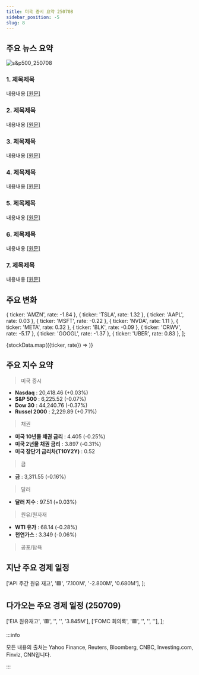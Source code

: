 ```yaml
---
title: 미국 증시 요약 250708
sidebar_position: -5
slug: 8
---
```


## 주요 뉴스 요약

![s&p500_250708](/map/250708.png)

### 1. **제목제목**

내용내용 [[원문]](https://finance.yahoo.com/news/live/stock-market-today-dow-sp-500-slip-as-trump-stays-firm-on-august-tariff-deadline-announces-copper-duties-200133528.html)

### 2. **제목제목**

내용내용 [[원문]](https://finance.yahoo.com/news/trump-unveils-a-50-tariff-on-copper-and-threatens-to-impose-200-duties-on-pharmaceuticals-181231693.html)

### 3. **제목제목**

내용내용 [[원문]](https://finance.yahoo.com/news/spacex-valuation-hit-around-400-184152092.html)

### 4. **제목제목**

내용내용 [[원문]](https://finance.yahoo.com/news/meta-invests-3-5-billion-191357907.html)

### 5. **제목제목**

내용내용 [[원문]](https://www.reuters.com/business/autos-transportation/honeywell-review-alternatives-two-businesses-ahead-2026-split-2025-07-08/)

### 6. **제목제목**

내용내용 [[원문]](https://www.reuters.com/business/ibm-rolls-out-new-chips-servers-aims-simplified-ai-2025-07-08/)

### 7. **제목제목**

내용내용 [[원문]](https://www.reuters.com/business/gold-etfs-drew-largest-inflow-five-years-during-first-half-2025-wgc-says-2025-07-08/)

## 주요 변화

  { ticker: 'AMZN', rate: -1.84 },
  { ticker: 'TSLA', rate: 1.32 },
  { ticker: 'AAPL', rate: 0.03 },
  { ticker: 'MSFT', rate: -0.22 },
  { ticker: 'NVDA', rate: 1.11 },
  { ticker: 'META', rate: 0.32 },
  { ticker: 'BLK', rate: -0.09 },
  { ticker: 'CRWV', rate: -5.17 },
  { ticker: 'GOOGL', rate: -1.37 },
  { ticker: 'UBER', rate: 0.83 },
];

{stockData.map(({ticker, rate}) => <StockCardMini key={ticker} ticker={ticker} rate={rate}></StockCardMini>)}

## 주요 지수 요약

> 미국 증시

- **Nasdaq** : 20,418.46 (+0.03%)
- **S&P 500** : 6,225.52 (-0.07%)
- **Dow 30** : 44,240.76 (-0.37%)
- **Russel 2000** : 2,229.89 (+0.71%)

> 채권

- **미국 10년물 채권 금리** : 4.405 (-0.25%)
- **미국 2년물 채권 금리** : 3.897 (-0.31%)
- **미국 장단기 금리차(T10Y2Y)** : 0.52

> 금

- **금** : 3,311.55 (-0.16%)

> 달러

- **달러 지수** : 97.51 (+0.03%)

> 원유/원자재

- **WTI 유가** : 68.14 (-0.28%)
- **천연가스** : 3.349 (-0.06%)

> 공포/탐욕

<FearAndGreed fearAndGreedIndex={74} vix={16.81} vixRate={-5.51} />

## 지난 주요 경제 일정

  ['API 주간 원유 재고', '🟩', '7.100M', '-2.800M', '0.680M'],
];

<EconomicCalendar data={eventsData} />

## 다가오는 주요 경제 일정 (250709)

  ['EIA 원유재고', '🟥', '', '', '3.845M'],
  ['FOMC 회의록', '🟥', '', '', ''],
];

<EconomicCalendar data={nextEventsData} />

:::info

모든 내용의 출처는 Yahoo Finance, Reuters, Bloomberg, CNBC, Investing.com, Finviz, CNN입니다.

:::
